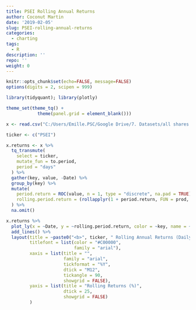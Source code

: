 ```yaml
---
title: PSEI Rolling Annual Returns
author: Coconut Martin
date: '2019-02-05'
slug: PSEI-rolling-annual-returns
categories:
  - charting
tags:
  - R
description: ''
repo: ''
weight: 0
---
```


```r
knitr::opts_chunk$set(echo=FALSE, message=FALSE)
options(digits = 2, scipen = 999)

library(tidyquant); library(plotly)

theme_set(theme_tq() +
            theme(panel.grid = element_blank()))

x <- read.csv("C:/Users/Emille.PSC/Google Drive/7. Datasets/all shares px.csv") %>% mutate(Date = dmy(Date))
```

```r
ticker <- c("PSEI")

x.returns <- x %>% 
  tq_transmute(
    select = ticker,
    mutate_fun = to.period,
    period = "days"
  ) %>% 
  gather(key, value, -Date) %>% 
  group_by(key) %>% 
  mutate(
    period.return = ROC(value, n = 1, type = "discrete", na.pad = TRUE),
    rolling.period.return = (rollapplyr(1 + period.return, FUN = prod, width = 252*1, na.rm = TRUE, na.pad = TRUE) - 1) * 100
  ) %>% 
  na.omit()

x.returns %>% 
  plot_ly(x = ~Date, y = ~rolling.period.return, color = ~key, name = ~key, colors = "#C00000") %>% 
  add_lines() %>% 
  layout(title = ~paste0("<b>", ticker, " Rolling Annual Returns (Daily Interval) </b>"),
         titlefont = list(color = "#C00000",
                          family = "arial"),
         xaxis = list(title = "",
                      family = "arial",
                      tickformat = "%Y",
                      dtick = "M12",
                      tickangle = 90,
                      showgrid = FALSE),
         yaxis = list(title = "Rolling Returns (%)",
                      dtick = 25,
                      showgrid = FALSE)
         )
```


